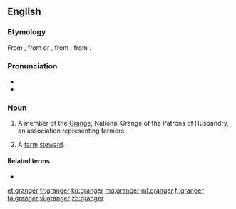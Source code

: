 {{also|Granger}}
==English==

===Etymology===
From {{etyl|xno|en}} {{m|fro|granger}}, from {{etyl|LL.|en}} or {{etyl|ML.|en}} {{m|la|granicārium}}, from {{m|la|granica}}, from {{etyl|la|en}} {{m|la|granum}}.

===Pronunciation===
* {{IPA|/ˈɡɹeɪndʒə(ɹ)/|lang=en}}
* {{rhymes|eɪndʒə(ɹ)|lang=en}}

===Noun===
{{en-noun}}

# {{label|en|US}} A member of the [[Grange]], National Grange of the Patrons of Husbandry, an association representing farmers.
# {{label|en|obsolete}} A [[farm]] [[steward]].

====Related terms====
* {{l|en|grange}}

[[et:granger]]
[[fr:granger]]
[[ku:granger]]
[[mg:granger]]
[[ml:granger]]
[[fj:granger]]
[[ta:granger]]
[[vi:granger]]
[[zh:granger]]